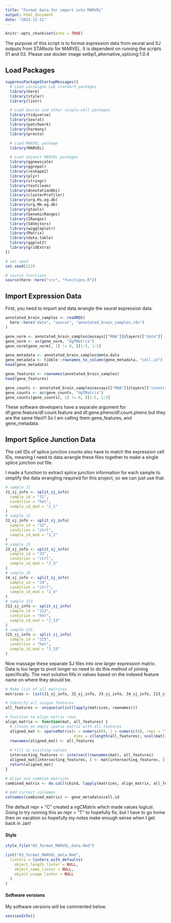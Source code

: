 ```yaml
---
title: "Format Data for import into MARVEL"
output: html_document
date: "2023-12-21"
---
```


```r
knitr::opts_chunk$set(echo = TRUE)
```

The purpose of this script is to format expression data from seurat and SJ outputs from STARsolo for MARVEL. It is dependent on running the scripts 01 and 02. Please use docker image setbp1_alternative_splicing:1.0.4

## Load Packages

```r
suppressPackageStartupMessages({
  # Load Lasseigne Lab standard packages
  library(here)
  library(styler)
  library(lintr)

  # Load Seurat and other single-cell packages
  library(tidyverse)
  library(Seurat)
  library(patchwork)
  library(harmony)
  library(presto)

  # Load MARVEL package
  library(MARVEL)

  # Load adjunct MARVEL packages
  library(ggnewscale)
  library(ggrepel)
  library(reshape2)
  library(plyr)
  library(stringr)
  library(textclean)
  library(AnnotationDbi)
  library(clusterProfiler)
  library(org.Hs.eg.db)
  library(org.Mm.eg.db)
  library(gtools)
  library(GenomicRanges)
  library(IRanges)
  library(S4Vectors)
  library(wiggleplotr)
  library(Matrix)
  library(data.table)
  library(ggplot2)
  library(gridExtra)
})

# set seed
set.seed(123)

# source functions
source(here::here("src", "functions.R"))
```

## Import Expression Data

First, you need to import and data wrangle the seurat expression data.

```r
annotated_brain_samples <- readRDS(
  here::here("data", "seurat", "annotated_brain_samples.rds")
)

gene_norm <- annotated_brain_samples@assays[["RNA"]]@layers[["data"]]
gene_norm <- as(gene_norm, "dgTMatrix")
gene_norm[gene_norm[, 1] != 0, ][1:5, 1:5]

gene_metadata <- annotated_brain_samples@meta.data
gene_metadata <- tibble::rownames_to_column(gene_metadata, "cell.id")
head(gene_metadata)

gene_features <- rownames(annotated_brain_samples)
head(gene_features)

gene_counts <- annotated_brain_samples@assays[["RNA"]]@layers[["counts"]]
gene_counts <- as(gene_counts, "dgTMatrix")
gene_counts[gene_counts[, 1] != 0, ][1:5, 1:5]
```

These software developers have a separate argument for df.gene.feature/df.count.feature and df.gene.pheno/df.count.pheno but they are the same files!!! So I am calling them gene_features, and gene_metadata.

## Import Splice Junction Data

The cell IDs of splice junction counts also have to match the expression cell IDs, meaning I need to data wrangle these files together to make a single splice junction out file.

I made a function to extract splice junction information for each sample to simplify the data wrangling required for this project, so we can just use that.

```r
# sample J1
J1_sj_info <- split_sj_info(
  sample_id = "J1",
  condition = "het",
  sample_id_mod = "J_1"
)
# sample J2
J2_sj_info <- split_sj_info(
  sample_id = "J2",
  condition = "ctrl",
  sample_id_mod = "J_2"
)
# sample J3
J3_sj_info <- split_sj_info(
  sample_id = "J3",
  condition = "ctrl",
  sample_id_mod = "J_3"
)
# sample J4
J4_sj_info <- split_sj_info(
  sample_id = "J4",
  condition = "ctrl",
  sample_id_mod = "J_4"
)
# sample J13
J13_sj_info <- split_sj_info(
  sample_id = "J13",
  condition = "het",
  sample_id_mod = "J_13"
)
# sample J15
J15_sj_info <- split_sj_info(
  sample_id = "J15",
  condition = "het",
  sample_id_mod = "J_15"
)
```

Now massage these separate SJ files into one larger expression matrix. Data is too large to pivot longer so need to do this method of joining specifically. The next solution fills in values based on the indexed feature name on where they should be.

```r
# Make list of all matrices
matrices <- list(J1_sj_info, J2_sj_info, J3_sj_info, J4_sj_info, J13_sj_info, J15_sj_info)

# Identify all unique features
all_features <- unique(unlist(lapply(matrices, rownames)))

# Function to align matrix rows
align_matrix <- function(mat, all_features) {
  # Create an empty sparse matrix with all features
  aligned_mat <- sparseMatrix(i = numeric(0), j = numeric(0), repr = "T",
                              dims = c(length(all_features), ncol(mat)))
  rownames(aligned_mat) <- all_features
  
  # Fill in existing values
  intersecting_features <- intersect(rownames(mat), all_features)
  aligned_mat[intersecting_features, ] <- mat[intersecting_features, ]
  return(aligned_mat)
}

# Align and combine matrices
combined_matrix <- do.call(cbind, lapply(matrices, align_matrix, all_features))

# Add correct colnames
colnames(combined_matrix) <- gene_metadata$cell.id

```

The default repr = "C" created a ngCMatrix which made values logical. Going to try running this as repr = "T" to hopefully fix, but I have to go home then on vacation so hopefully my notes make enough sense when I get back in Jan!

#### Style

```r
style_file("03_format_MARVEL_data.Rmd")

lint("03_format_MARVEL_data.Rmd",
  linters = linters_with_defaults(
    object_length_linter = NULL,
    object_name_linter = NULL,
    object_usage_linter = NULL
  )
)
```


#### Software versions

My software versions will be commented below.

```r
sessionInfo()
```
